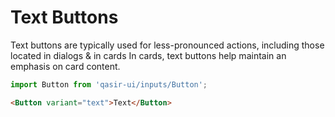 
# Text Buttons

<Subtitle>
  Text buttons are typically used for less-pronounced actions, including those located in dialogs & in cards In cards, text buttons help maintain an emphasis on card content.
</Subtitle>
<Preview withSource="none">
  <Story id="components-inputs-button-example--text" />
</Preview>

```js
import Button from 'qasir-ui/inputs/Button';
```

```html
<Button variant="text">Text</Button>
```
